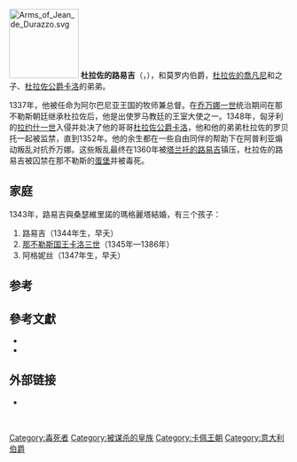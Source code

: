 [[File:Arms_of_Jean_de_Durazzo.svg|125px]]
'''杜拉佐的路易吉'''（{{lang-it|Luigi di Durazzo}}，{{bd|1324年||1362年|7月22日}}），{{le|格拉維納伯爵|Counts and dukes of Gravina}}和莫罗内伯爵，[[杜拉佐的喬凡尼|杜拉佐的喬凡尼]]和{{le|阿格尼絲·德·佩里戈爾|Agnes of Périgord}}之子、{{sfn|Zacour|1960|p=32}}[[杜拉佐公爵卡洛|杜拉佐公爵卡洛]]的弟弟。

1337年，他被任命为阿尔巴尼亚王国的牧师兼总督。在[[乔万娜一世|乔万娜一世]]统治期间在那不勒斯朝廷继承杜拉佐后，他是出使罗马教廷的王室大使之一。1348年，匈牙利的[[拉约什一世|拉约什一世]]入侵并处决了他的哥哥[[杜拉佐公爵卡洛|杜拉佐公爵卡洛]]，他和他的弟弟杜拉佐的罗贝托一起被监禁，直到1352年。他的余生都在一些自由同伴的帮助下在阿普利亚煽动叛乱对抗乔万娜。这些叛乱最终在1360年被[[塔兰托的路易吉|塔兰托的路易吉]]镇压，杜拉佐的路易吉被囚禁在那不勒斯的[[蛋堡|蛋堡]]并被毒死。

== 家庭 ==
1343年，路易吉與桑瑟維里諾的瑪格麗塔結婚，有三个孩子：{{sfn|Casteen|2015|p=iii}}
# 路易吉（1344年生，早夭）
# [[卡洛三世_(那不勒斯)|那不勒斯国王卡洛三世]]（1345年—1386年）{{sfn|Zacour|1960|p=32}}
# 阿格妮丝（1347年生，早夭）

==参考==
{{reflist}}

==參考文獻==
*{{cite book |title=From She-Wolf to Martyr: The Reign and Disputed Reputation of Johanna I of Naples |first=Elizabeth |last=Casteen |publisher=Cornell University Press |year=2015 |ref=harv}}
*{{cite journal | last=Zacour | first=Norman P. | year=1960 | title=Talleyrand: The Cardinal of Périgord (1301-1364) | journal=Transactions of the American Philosophical Society |series=New Series | volume=50 | issue=7 | pages=1–83 | doi=10.2307/1005798 | jstor=1005798 }}

== 外部链接 ==
*{{MLCC |external links=1 |url=http://fmg.ac/Projects/MedLands/SICILY.htm |title-date= |title= Medieval Lands Project|date=August 2012}}

<BR>
{{S-start}}
{{succession box | before=[[杜拉佐的喬凡尼|喬凡尼]] | title=[[格拉维纳伯爵|格拉维纳伯爵]] | years=1336–1362 | after=[[卡洛三世_(那不勒斯)|卡洛]]}}
{{S-end}}

[[Category:毒死者|Category:毒死者]]
[[Category:被谋杀的皇族|Category:被谋杀的皇族]]
[[Category:卡佩王朝|Category:卡佩王朝]]
[[Category:意大利伯爵|Category:意大利伯爵]]